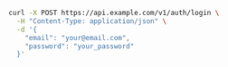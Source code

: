 ```bash
curl -X POST https://api.example.com/v1/auth/login \
  -H "Content-Type: application/json" \
  -d '{
    "email": "your@email.com",
    "password": "your_password"
  }'
```

